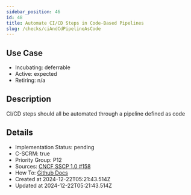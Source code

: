 ```yaml
---
sidebar_position: 46
id: 48
title: Automate CI/CD Steps in Code-Based Pipelines
slug: /checks/ciAndCdPipelineAsCode
---
```


<!-- BANNER:START -->
<!-- BANNER:END -->

## Use Case
<!-- LEVELS:START -->
- Incubating: deferrable
- Active: expected
- Retiring: n/a
<!-- LEVELS:END -->

<!-- DESCRIPTION:START -->
## Description
CI/CD steps should all be automated through a pipeline defined as code
<!-- DESCRIPTION:END -->

<!-- DETAILS:START -->
## Details
- Implementation Status: pending
- C-SCRM: true
- Priority Group: P12
- Sources: [CNCF SSCP 1.0 #158](https://github.com/cncf/tag-security/blob/main/supply-chain-security/supply-chain-security-paper/sscsp.md#build-and-related-continuous-integrationcontinuous-delivery-steps-should-all-be-automated-through-a-pipeline-defined-as-code)
- How To: [Github Docs](https://docs.github.com/en/actions/publishing-packages/publishing-nodejs-packages)
- Created at 2024-12-22T05:21:43.514Z
- Updated at 2024-12-22T05:21:43.514Z
<!-- DETAILS:END -->
